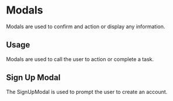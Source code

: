 
<Meta title='Design System|Modal' component={Modal} />

# Modals

Modals are used to confirm and action or display any information.

## Usage

Modals are used to call the user to action or complete a task.

## Sign Up Modal

The SignUpModal is used to prompt the user to create an account.

<Preview withToolbar>
  <Story name='signUp'>
    <Modal showModal={boolean('Show Modal', true)} />
  </Story>
</Preview>
